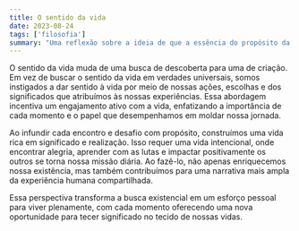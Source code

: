 ```yaml
---
title: O sentido da vida
date: 2023-08-24
tags: ['filosofia']
summary: "Uma reflexão sobre a ideia de que a essência do propósito da vida não está em ser encontrada, mas sim em ser criada pela atribuição de significado a cada momento."
---
```


O sentido da vida muda de uma busca de descoberta para uma de criação. Em vez de buscar o sentido da vida em verdades universais, somos instigados a dar sentido à vida por meio de nossas ações, escolhas e dos significados que atribuímos às nossas experiências. Essa abordagem incentiva um engajamento ativo com a vida, enfatizando a importância de cada momento e o papel que desempenhamos em moldar nossa jornada.

Ao infundir cada encontro e desafio com propósito, construímos uma vida rica em significado e realização. Isso requer uma vida intencional, onde encontrar alegria, aprender com as lutas e impactar positivamente os outros se torna nossa missão diária. Ao fazê-lo, não apenas enriquecemos nossa existência, mas também contribuímos para uma narrativa mais ampla da experiência humana compartilhada.

Essa perspectiva transforma a busca existencial em um esforço pessoal para viver plenamente, com cada momento oferecendo uma nova oportunidade para tecer significado no tecido de nossas vidas.